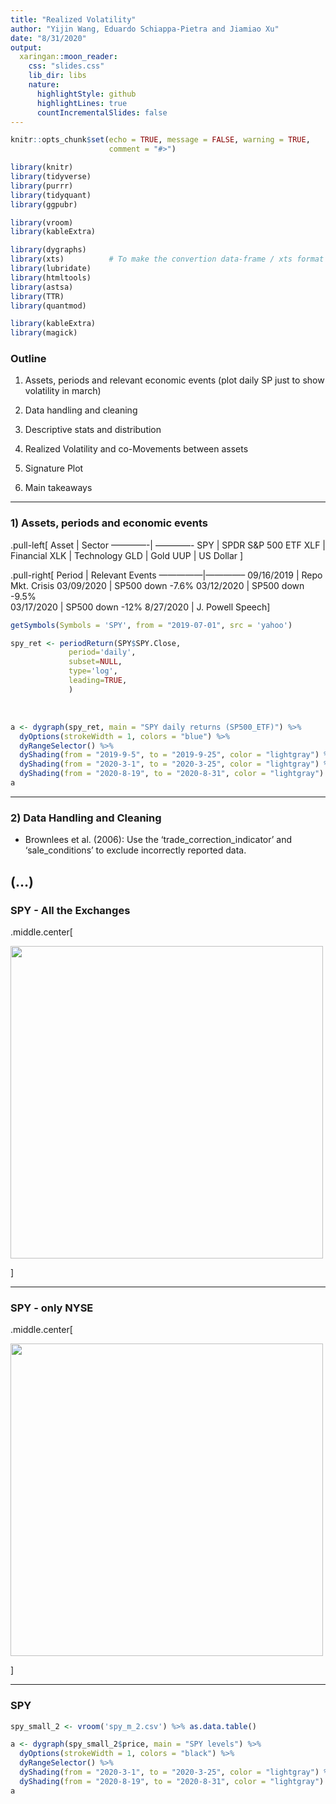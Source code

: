 ```yaml
---
title: "Realized Volatility"
author: "Yijin Wang, Eduardo Schiappa-Pietra and Jiamiao Xu"
date: "8/31/2020"
output:
  xaringan::moon_reader:
    css: "slides.css"
    lib_dir: libs
    nature:
      highlightStyle: github
      highlightLines: true
      countIncrementalSlides: false
---
```


```r
knitr::opts_chunk$set(echo = TRUE, message = FALSE, warning = TRUE,
                      comment = "#>")
```

```r

library(knitr)
library(tidyverse)
library(purrr)
library(tidyquant)
library(ggpubr)

library(vroom)
library(kableExtra)

library(dygraphs)
library(xts)          # To make the convertion data-frame / xts format
library(lubridate)
library(htmltools)
library(astsa)
library(TTR)
library(quantmod)

library(kableExtra)
library(magick)
```

### Outline

  1. Assets, periods and relevant economic events (plot daily SP just to show volatility in march)
  
  2. Data handling and cleaning
  
  3. Descriptive stats and distribution
  
  4. Realized Volatility and co-Movements between assets
  
  6. Signature Plot
  
  7. Main takeaways
  
---

### 1) Assets, periods and economic events

.pull-left[
Asset        |    Sector
-------------| -------------
SPY          |    SPDR S&P 500 ETF
XLF          |    Financial
XLK          |    Technology 
GLD          |    Gold 
UUP          |    US Dollar 
]

.pull-right[
Period         |   Relevant Events
---------------|--------------
09/16/2019     |    Repo Mkt. Crisis
03/09/2020     |    SP500 down -7.6%
03/12/2020     |    SP500 down -9.5%  
03/17/2020     |    SP500 down -12% 
8/27/2020      |    J. Powell Speech
]

```r

getSymbols(Symbols = 'SPY', from = "2019-07-01", src = 'yahoo')

spy_ret <- periodReturn(SPY$SPY.Close,
             period='daily',
             subset=NULL,
             type='log',
             leading=TRUE,
             )

```
<br>
```r

a <- dygraph(spy_ret, main = "SPY daily returns (SP500_ETF)") %>% 
  dyOptions(strokeWidth = 1, colors = "blue") %>% 
  dyRangeSelector() %>% 
  dyShading(from = "2019-9-5", to = "2019-9-25", color = "lightgray") %>% 
  dyShading(from = "2020-3-1", to = "2020-3-25", color = "lightgray") %>% 
  dyShading(from = "2020-8-19", to = "2020-8-31", color = "lightgray")
a
```

---

### 2) Data Handling and Cleaning

* Brownlees et al. (2006): Use the 'trade_correction_indicator' and 'sale_conditions' to exclude incorrectly reported data.

(...)
---

### SPY - All the Exchanges

.middle.center[

<img src="spy_multi_exchange.png" height="500px">

]

---

### SPY - only NYSE

.middle.center[

<img src="spy_nyse.png" height="500px">

]

---

### SPY

```r

spy_small_2 <- vroom('spy_m_2.csv') %>% as.data.table()

a <- dygraph(spy_small_2$price, main = "SPY levels") %>% 
  dyOptions(strokeWidth = 1, colors = "black") %>% 
  dyRangeSelector() %>% 
  dyShading(from = "2020-3-1", to = "2020-3-25", color = "lightgray") %>% 
  dyShading(from = "2020-8-19", to = "2020-8-31", color = "lightgray")
a

```


